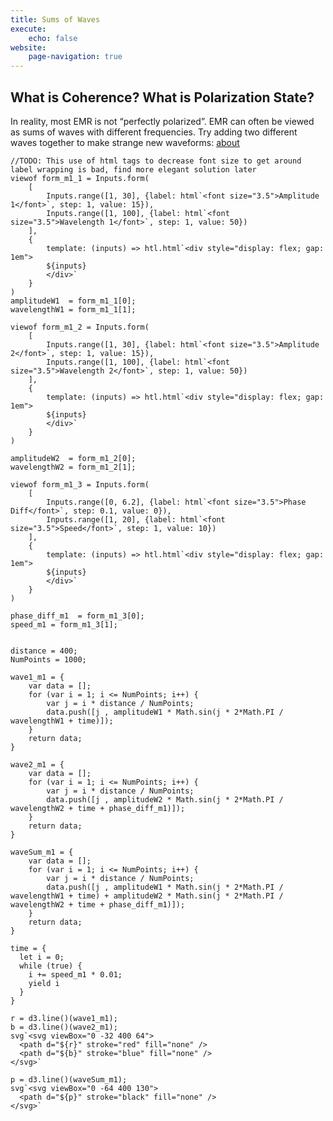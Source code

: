 ```yaml
---
title: Sums of Waves
execute:
    echo: false
website:
    page-navigation: true
---
```

## What is Coherence? What is Polarization State?

In reality, most EMR is not "perfectly polarized". EMR can often be viewed as sums of waves with different frequencies. Try adding two different waves together to make strange new waveforms: [about](about.qmd)

```ojs
//TODO: This use of html tags to decrease font size to get around label wrapping is bad, find more elegant solution later
viewof form_m1_1 = Inputs.form(
    [
        Inputs.range([1, 30], {label: html`<font size="3.5">Amplitude 1</font>`, step: 1, value: 15}),
        Inputs.range([1, 100], {label: html`<font size="3.5">Wavelength 1</font>`, step: 1, value: 50})
    ],
    {
        template: (inputs) => htl.html`<div style="display: flex; gap: 1em">
        ${inputs}
        </div>`
    }
)
amplitudeW1  = form_m1_1[0];
wavelengthW1 = form_m1_1[1];

viewof form_m1_2 = Inputs.form(
    [
        Inputs.range([1, 30], {label: html`<font size="3.5">Amplitude 2</font>`, step: 1, value: 15}),
        Inputs.range([1, 100], {label: html`<font size="3.5">Wavelength 2</font>`, step: 1, value: 50})
    ],
    {
        template: (inputs) => htl.html`<div style="display: flex; gap: 1em">
        ${inputs}
        </div>`
    }
)

amplitudeW2  = form_m1_2[0];
wavelengthW2 = form_m1_2[1];

viewof form_m1_3 = Inputs.form(
    [
        Inputs.range([0, 6.2], {label: html`<font size="3.5">Phase Diff</font>`, step: 0.1, value: 0}),
        Inputs.range([1, 20], {label: html`<font size="3.5">Speed</font>`, step: 1, value: 10})
    ],
    {
        template: (inputs) => htl.html`<div style="display: flex; gap: 1em">
        ${inputs}
        </div>`
    }
)

phase_diff_m1  = form_m1_3[0];
speed_m1 = form_m1_3[1];


distance = 400;
NumPoints = 1000;
```

```ojs
wave1_m1 = {
    var data = [];
    for (var i = 1; i <= NumPoints; i++) {
        var j = i * distance / NumPoints;
        data.push([j , amplitudeW1 * Math.sin(j * 2*Math.PI / wavelengthW1 + time)]);
    }
    return data;
}
```

```ojs
wave2_m1 = {
    var data = [];
    for (var i = 1; i <= NumPoints; i++) {
        var j = i * distance / NumPoints;
        data.push([j , amplitudeW2 * Math.sin(j * 2*Math.PI / wavelengthW2 + time + phase_diff_m1)]);
    }
    return data;
}
```

```ojs
waveSum_m1 = {
    var data = [];
    for (var i = 1; i <= NumPoints; i++) {
        var j = i * distance / NumPoints;
        data.push([j , amplitudeW1 * Math.sin(j * 2*Math.PI / wavelengthW1 + time) + amplitudeW2 * Math.sin(j * 2*Math.PI / wavelengthW2 + time + phase_diff_m1)]);
    }
    return data;
}
```

```ojs
time = {
  let i = 0;
  while (true) {
    i += speed_m1 * 0.01;
    yield i
  }
}
```

```ojs
r = d3.line()(wave1_m1);
b = d3.line()(wave2_m1);
svg`<svg viewBox="0 -32 400 64">
  <path d="${r}" stroke="red" fill="none" />
  <path d="${b}" stroke="blue" fill="none" />
</svg>`
```

```ojs
p = d3.line()(waveSum_m1);
svg`<svg viewBox="0 -64 400 130">
  <path d="${p}" stroke="black" fill="none" />
</svg>`
```

